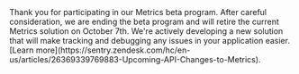 <Alert level="danger" title="The Metrics beta will end on October 4th">
Thank you for participating in our Metrics beta program. After careful consideration, we are ending the beta program and will retire the current Metrics solution on October 7th. We're actively developing a new solution that will make tracking and debugging any issues in your application easier. [Learn more](https://sentry.zendesk.com/hc/en-us/articles/26369339769883-Upcoming-API-Changes-to-Metrics).
</Alert>
